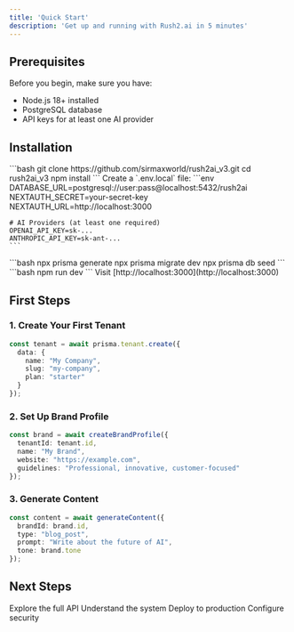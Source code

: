 ```yaml
---
title: 'Quick Start'
description: 'Get up and running with Rush2.ai in 5 minutes'
---
```


## Prerequisites

Before you begin, make sure you have:

- Node.js 18+ installed
- PostgreSQL database
- API keys for at least one AI provider

## Installation

<Steps>
  <Step title="Clone and Install">
    ```bash
    git clone https://github.com/sirmaxworld/rush2ai_v3.git
    cd rush2ai_v3
    npm install
    ```
  </Step>

  <Step title="Environment Setup">
    Create a `.env.local` file:
    ```env
    DATABASE_URL=postgresql://user:pass@localhost:5432/rush2ai
    NEXTAUTH_SECRET=your-secret-key
    NEXTAUTH_URL=http://localhost:3000
    
    # AI Providers (at least one required)
    OPENAI_API_KEY=sk-...
    ANTHROPIC_API_KEY=sk-ant-...
    ```
  </Step>

  <Step title="Database Setup">
    ```bash
    npx prisma generate
    npx prisma migrate dev
    npx prisma db seed
    ```
  </Step>

  <Step title="Start Development">
    ```bash
    npm run dev
    ```
    Visit [http://localhost:3000](http://localhost:3000)
  </Step>
</Steps>

## First Steps

### 1. Create Your First Tenant

```typescript
const tenant = await prisma.tenant.create({
  data: {
    name: "My Company",
    slug: "my-company",
    plan: "starter"
  }
});
```

### 2. Set Up Brand Profile

```typescript
const brand = await createBrandProfile({
  tenantId: tenant.id,
  name: "My Brand",
  website: "https://example.com",
  guidelines: "Professional, innovative, customer-focused"
});
```

### 3. Generate Content

```typescript
const content = await generateContent({
  brandId: brand.id,
  type: "blog_post",
  prompt: "Write about the future of AI",
  tone: brand.tone
});
```

## Next Steps

<CardGroup cols={2}>
  <Card title="API Reference" icon="code" href="/api-reference/introduction">
    Explore the full API
  </Card>
  <Card title="Architecture" icon="sitemap" href="/architecture/overview">
    Understand the system
  </Card>
  <Card title="Deployment" icon="rocket" href="/developer/deployment">
    Deploy to production
  </Card>
  <Card title="Security" icon="shield" href="/core/security">
    Configure security
  </Card>
</CardGroup>
